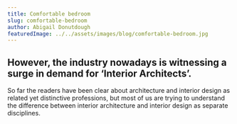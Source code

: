 ```yaml
---
title: Comfortable bedroom
slug: comfortable-bedroom
author: Abigail Donutdough
featuredImage: ../../assets/images/blog/comfortable-bedroom.jpg
---
```

## However, the industry nowadays is witnessing a surge in demand for ‘Interior Architects’.
So far the readers have been clear about architecture and interior design as related yet distinctive professions, but most of us are trying to understand the difference between interior architecture and interior design as separate disciplines.
